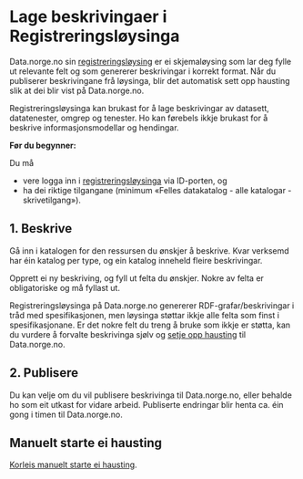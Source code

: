 # Lage beskrivingaer i Registreringsløysinga

Data.norge.no sin [registreringsløysing](https://registrering.fellesdatakatalog.digdir.no) er ei skjemaløysing som lar deg fylle ut relevante felt og som genererer beskrivingar i korrekt format. Når du publiserer beskrivingane frå løysinga, blir det automatisk sett opp hausting slik at dei blir vist på Data.norge.no.

Registreringsløysinga kan brukast for å lage beskrivingar av datasett, datatenester, omgrep og tenester. Ho kan førebels ikkje brukast for å beskrive informasjonsmodellar og hendingar.

**Før du begynner:**

Du må

- vere logga inn i [registreringsløysinga](https://registrering.fellesdatakatalog.digdir.no) via ID-porten, og
- ha dei riktige tilgangane (minimum «Felles datakatalog - alle katalogar - skrivetilgang»).

## 1. Beskrive

Gå inn i katalogen for den ressursen du ønskjer å beskrive. Kvar verksemd har éin katalog per type, og ein katalog inneheld fleire beskrivingar.

Opprett ei ny beskriving, og fyll ut felta du ønskjer. Nokre av felta er obligatoriske og må fyllast ut.

Registreringsløysinga på Data.norge.no genererer RDF-grafar/beskrivingar i tråd med spesifikasjonen, men løysinga støttar ikkje alle felta som finst i spesifikasjonane. Er det nokre felt du treng å bruke som ikkje er støtta, kan du vurdere å forvalte beskrivinga sjølv og [setje opp hausting](/getting-started/publishing-descriptions) til Data.norge.no.

## 2. Publisere

Du kan velje om du vil publisere beskrivinga til Data.norge.no, eller behalde ho som eit utkast for vidare arbeid. Publiserte endringar blir henta ca. éin gong i timen til Data.norge.no.

## Manuelt starte ei hausting

[Korleis manuelt starte ei hausting](/getting-started/triggering-harvest).
